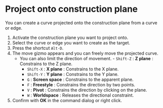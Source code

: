 
# Project onto construction plane

You can create a curve projected onto the construction plane from a curve or edge.

<Reference shortcut="Alt+D" command="Alternative Duplicate" button="Left of the command bar" />

1. Activate the construction plane you want to project onto.
2. Select the curve or edge you want to create as the target.
3. Press the shortcut `Alt-D`.
4. The move gizmo appears and you can freely move the projected curve.
   - You can also limit the direction of movement.
           - `Shift-Z` : **Z plane** : Constrains to the Z plane.
     - `Shift-X` : **X plane** : Constrains to the X plane.
     - `Shift-Y` : **Y plane** : Constrains to the Y plane.
     - `G` : **Screen space** : Constrains to the apparent plane.
     - `F` : **Freestyle** : Constrains the direction by two points.
     - `V` : **Pivot** : Constrains the direction by clicking on the plane.
     - `W` : **Worldspace** : Releases the directional constraint.
5. Confirm with **OK** in the command dialog or right click.

